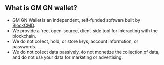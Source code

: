## What is GM GN wallet?

- GM GN Wallet is an independent, self-funded software built by [BlockCMD](https://blockcmd.com).
- We provide a free, open-source, client-side tool for interacting with the blockchain.
- We do not collect, hold, or store keys, account information, or passwords.
- We do not collect data passively, do not monetize the collection of data, and do not use your data for marketing or advertising.